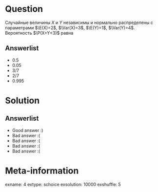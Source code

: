Question
========
  Случайные величины $X$ и $Y$ независимы и нормально распределены с параметрами $\E(X)=2$, $\Var(X)=3$, $\E(Y)=1$, $\Var(Y)=4$. Вероятность $\P(X+Y<3)$ равна
 

Answerlist
----------
*  $0.5$
*  $0.05$
*  $3/7$
*  $2/7$
*  $0.995$

Solution
========

Answerlist
----------
*  Good answer :)
*  Bad answer :(
*  Bad answer :(
*  Bad answer :(
*  Bad answer :(

Meta-information
================
exname: 4
extype: schoice
exsolution: 10000
exshuffle: 5
